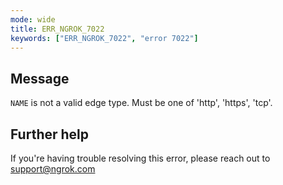 ```yaml
---
mode: wide
title: ERR_NGROK_7022
keywords: ["ERR_NGROK_7022", "error 7022"]
---
```


## Message

`NAME` is not a valid edge type. Must be one of 'http', 'https', 'tcp'.

## Further help

If you're having trouble resolving this error, please reach out to [support@ngrok.com](mailto:support@ngrok.com?subject=Help%20with%20ERR_NGROK_7022)
